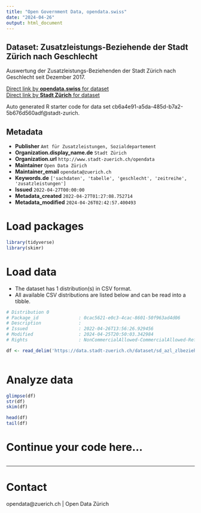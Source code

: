 ```yaml
---
title: "Open Government Data, opendata.swiss"
date: "2024-04-26"
output: html_document
---
```


## Dataset: Zusatzleistungs-Beziehende der Stadt Zürich nach Geschlecht

Auswertung der Zusatzleistungs-Beziehenden der Stadt Zürich nach Geschlecht seit Dezember 2017. 


[Direct link by **opendata.swiss** for dataset](https://opendata.swiss/de/dataset/zusatzleistungs-beziehende-der-stadt-zurich-nach-geschlecht)<br>
[Direct link by **Stadt Zürich** for dataset](https://data.stadt-zuerich.ch/dataset/sd_azl_zlbeziehende_geschlecht)

Auto generated R starter code for data set cb6a4e91-a5da-485d-b7a2-5b676d560adf@stadt-zurich.

## Metadata

- **Publisher** `Amt für Zusatzleistungen, Sozialdepartement`
- **Organization.display_name.de** `Stadt Zürich`
- **Organization.url** `http://www.stadt-zuerich.ch/opendata`
- **Maintainer** `Open Data Zürich`
- **Maintainer_email** `opendata@zuerich.ch`
- **Keywords.de** `['sachdaten', 'tabelle', 'geschlecht', 'zeitreihe', 'zusatzleistungen']`
- **Issued** `2022-04-27T00:00:00`
- **Metadata_created** `2022-04-27T01:27:08.752714`
- **Metadata_modified** `2024-04-26T02:42:57.400493`


# Load packages

```r

library(tidyverse)
library(skimr)

```

# Load data

-   The dataset has 1 distribution(s) in CSV format.
-   All available CSV distributions are listed below and can be read into a tibble.

```r

# Distribution 0
# Package_id               : 0cac5621-e0c3-4cac-8601-50f963ad4d06
# Description              : 
# Issued                   : 2022-04-26T13:56:26.929456
# Modified                 : 2024-04-25T20:50:03.342984
# Rights                   : NonCommercialAllowed-CommercialAllowed-ReferenceNotRequired

df <- read_delim('https://data.stadt-zuerich.ch/dataset/sd_azl_zlbeziehende_geschlecht/download/sd_azl_zlbeziehende_geschlecht.csv')



```

# Analyze data

```r

glimpse(df)
str(df)
skim(df)

head(df)
tail(df)

```

# Continue your code here...

```r

```

------------------------------------------------------------------------

# Contact

opendata@zuerich.ch | Open Data Zürich
